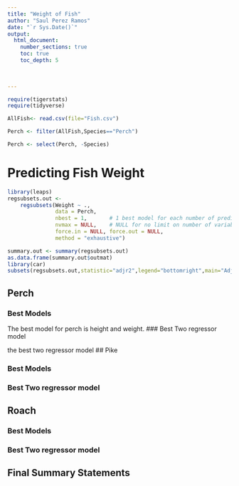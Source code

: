 ```yaml
---
title: "Weight of Fish"
author: "Saul Perez Ramos"
date: "`r Sys.Date()`"  
output: 
  html_document:
    number_sections: true
    toc: true
    toc_depth: 5

 
    
---
```



```r
require(tigerstats)
require(tidyverse)
```

```r
AllFish<- read.csv(file="Fish.csv")
```

```r
Perch <- filter(AllFish,Species=="Perch")
```

```r
Perch <- select(Perch, -Species)
```


# Predicting Fish Weight

```r
library(leaps)
regsubsets.out <-
    regsubsets(Weight ~ .,
               data = Perch,
               nbest = 1,       # 1 best model for each number of predictors
               nvmax = NULL,    # NULL for no limit on number of variables
               force.in = NULL, force.out = NULL,
               method = "exhaustive")

summary.out <- summary(regsubsets.out)
as.data.frame(summary.out$outmat)
library(car)
subsets(regsubsets.out,statistic="adjr2",legend="bottomright",main="Adjusted R^2")
```


## Perch

### Best Models

The best model for perch is height and weight.
### Best Two regressor model

the best two regressor model 
## Pike

### Best Models

### Best Two regressor model

## Roach

### Best Models

### Best Two regressor model

## Final Summary Statements